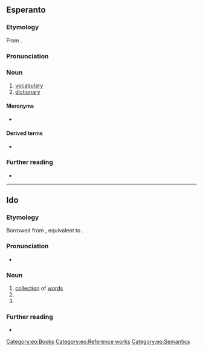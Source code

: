 ==Esperanto==

===Etymology===
From {{suffix|vorto|aro|gloss1=word|gloss2=collection|alt2=ar-|lang=eo}}.

===Pronunciation===
{{eo-pron}}

===Noun===
{{eo-head}}
{{wikipedia|lang=eo}}

# [[vocabulary]]
# [[dictionary]]

====Meronyms====
* {{l|eo|vorto|gloss=[[word]]}}

====Derived terms====
* {{l|eo|PIV}}

===Further reading===
* {{R:Zamenhof 1905|ar'}}

{{eo GCSE|14}}
{{Universala Vortaro}}

[[Category:eo:Books]]
[[Category:eo:Reference works]]
[[Category:eo:Semantics]]

----

==Ido==

===Etymology===
Borrowed from {{bor|io|eo|vortaro}}, equivalent to {{suffix|io|vorto|t1=word|aro|t2=collection of}}.

===Pronunciation===
* {{IPA|/vɔrˈta.ro/|lang=io}}

===Noun===
{{io-noun|vortar}}

# [[collection]] of [[words]]
# {{l|en|vocabulary}}
# {{l|en|dictionary}}

===Further reading===
* {{R:Dyer 1924|vort-o}}